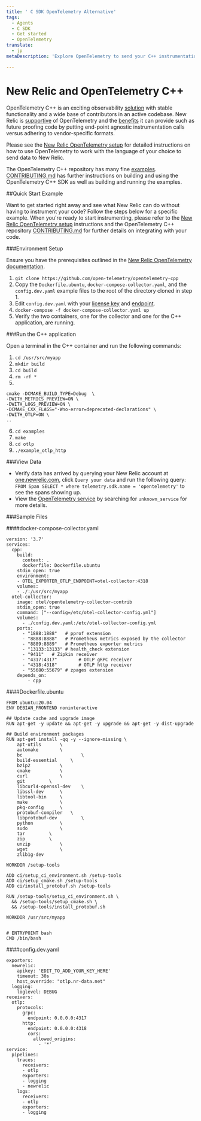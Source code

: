 ```yaml
---
title: ' C SDK OpenTelemetry Alternative'
tags:
  - Agents
  - C SDK
  - Get started
  - OpenTelemetry
translate:
  - jp
metaDescription: 'Explore OpenTelemetry to send your C++ instrumentation data to New Relic.'

---
```


# New Relic and OpenTelemetry C++

OpenTelemetry C++ is an exciting observability [solution](https://github.com/open-telemetry/opentelemetry-cpp) with stable functionality and a wide base of contributors in an active codebase. New Relic is [supportive](https://docs.newrelic.com/docs/integrations/open-source-telemetry-integrations/opentelemetry/introduction-opentelemetry-new-relic/) of OpenTelemetry and the [benefits](https://docs.newrelic.com/docs/more-integrations/open-source-telemetry-integrations/opentelemetry/opentelemetry-introduction/) it can provide such as future proofing code by putting end-point agnostic instrumentation calls versus adhering to vendor-specific formats.

Please see the [New Relic OpenTelemetry setup](https://docs.newrelic.com/docs/more-integrations/open-source-telemetry-integrations/opentelemetry/opentelemetry-setup/) for detailed instructions on how to use OpenTelemetry to work with the language of your choice to send data to New Relic.

The OpenTelemetry C++ repository has many fine [examples](https://github.com/open-telemetry/opentelemetry-cpp/tree/main/examples). [CONTRIBUTING.md](https://github.com/open-telemetry/opentelemetry-cpp/blob/main/CONTRIBUTING.md) has further instructions on building and using the OpenTelemetry C++ SDK as well as building and running the examples.

##Quick Start Example

Want to get started right away and see what New Relic can do without having to instrument your code?  Follow the steps below for a specific example.  When you're ready to start instrumenting, please refer to the [New Relic OpenTelemetry setup](https://docs.newrelic.com/docs/more-integrations/open-source-telemetry-integrations/opentelemetry/opentelemetry-setup/) instructions and the OpenTelemetry C++ repository [CONTRIBUTING.md](https://github.com/open-telemetry/opentelemetry-cpp/blob/main/CONTRIBUTING.md) for further details on integrating with your code.

###Environment Setup

Ensure you have the prerequisites outlined in the [New Relic OpenTelemetry documentation](https://docs.newrelic.com/docs/more-integrations/open-source-telemetry-integrations/opentelemetry/opentelemetry-setup/#prereqs).
1) `git clone https://github.com/open-telemetry/opentelemetry-cpp`
2) Copy the `Dockerfile.ubuntu`, `docker-compose-collector.yaml`, and the `config.dev.yaml` example files to the root of the directory cloned in step 1.
3) Edit `config.dev.yaml` with your [license key](https://docs.newrelic.com/docs/apis/intro-apis/new-relic-api-keys/#ingest-license-key) and [endpoint](https://docs.newrelic.com/docs/more-integrations/open-source-telemetry-integrations/opentelemetry/opentelemetry-setup/#review-settings).
4) `docker-compose -f docker-compose-collector.yaml up`
5) Verify the two containers, one for the collector and one for the C++ application, are running.

###Run the C++ application

Open a terminal in the C++ container and run the following commands:
1) `cd /usr/src/myapp`
2) `mkdir build`
3) `cd build`
4) `rm -rf *`
5)
```
cmake -DCMAKE_BUILD_TYPE=Debug  \
-DWITH_METRICS_PREVIEW=ON \
-DWITH_LOGS_PREVIEW=ON \
-DCMAKE_CXX_FLAGS="-Wno-error=deprecated-declarations" \
-DWITH_OTLP=ON \
..
```
6) `cd examples`
7) `make`
8) `cd otlp`
9) `./example_otlp_http`

###View Data

* Verify data has arrived by querying your New Relic account at [one.newrelic.com](http://one.newrelic.com), click `Query your data` and run the following query: `FROM Span SELECT * where telemetry.sdk.name = 'opentelemetry'` to see the spans showing up.
* View the [OpenTelemetry service](https://docs.newrelic.com/docs/more-integrations/open-source-telemetry-integrations/opentelemetry/opentelemetry-view-your-data#explorer) by searching for `unknown_service` for more details.

###Sample Files

####docker-compose-collector.yaml
```
version: '3.7'
services:
  cpp:
    build:
      context: .
      dockerfile: Dockerfile.ubuntu
    stdin_open: true
    environment:
    - OTEL_EXPORTER_OTLP_ENDPOINT=otel-collector:4318
    volumes:
    - ./:/usr/src/myapp
  otel-collector:
    image: otel/opentelemetry-collector-contrib
    stdin_open: true
    command: ["--config=/etc/otel-collector-config.yml"]
    volumes:
      - ./config.dev.yaml:/etc/otel-collector-config.yml
    ports:
      - "1888:1888"   # pprof extension
      - "8888:8888"   # Prometheus metrics exposed by the collector
      - "8889:8889"   # Prometheus exporter metrics
      - "13133:13133" # health_check extension
      - "9411"   # Zipkin receiver
      - "4317:4317"        # OTLP gRPC receiver
      - "4318:4318"        # OTLP http receiver
      - "55680:55679" # zpages extension
    depends_on:
        - cpp
```
####Dockerfile.ubuntu
```
FROM ubuntu:20.04
ENV DEBIAN_FRONTEND noninteractive

## Update cache and upgrade image
RUN apt-get -y update && apt-get -y upgrade && apt-get -y dist-upgrade

## Build environment packages
RUN apt-get install -qq -y --ignore-missing \
	apt-utils		\
	automake		\
	bc                      \
	build-essential		\
	bzip2			\
	cmake			\
	curl			\
	git			\
	libcurl4-openssl-dev	\
	libssl-dev		\
	libtool-bin		\
	make			\
	pkg-config		\
	protobuf-compiler	\
	libprotobuf-dev         \
	python			\
	sudo			\
	tar			\
	zip			\
	unzip			\
	wget			\
	zlib1g-dev

WORKDIR /setup-tools

ADD ci/setup_ci_environment.sh /setup-tools
ADD ci/setup_cmake.sh /setup-tools
ADD ci/install_protobuf.sh /setup-tools

RUN /setup-tools/setup_ci_environment.sh \
  && /setup-tools/setup_cmake.sh \
  && /setup-tools/install_protobuf.sh

WORKDIR /usr/src/myapp


# ENTRYPOINT bash
CMD /bin/bash
```

####config.dev.yaml

```
exporters:
  newrelic:
    apikey: 'EDIT_TO_ADD_YOUR_KEY_HERE'
    timeout: 30s
    host_override: "otlp.nr-data.net"
  logging:
    loglevel: DEBUG
receivers:
  otlp:
    protocols:
      grpc:
        endpoint: 0.0.0.0:4317
      http:
        endpoint: 0.0.0.0:4318
        cors:
          allowed_origins:
            - '*'
service:
  pipelines:
    traces:
      receivers:
      - otlp
      exporters:
      - logging
      - newrelic
    logs:
      receivers:
      - otlp
      exporters:
      - logging
```
